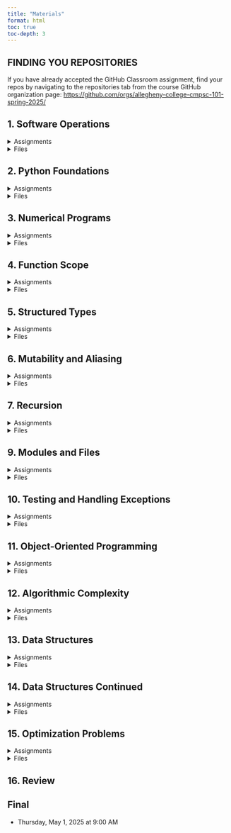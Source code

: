 ```yaml
---
title: "Materials"
format: html
toc: true
toc-depth: 3
---
```


::: {.callout-tip}
## FINDING YOU REPOSITORIES
If you have already accepted the GitHub Classroom assignment, find your
repos by navigating to the repositories tab from the course GitHub organization page:
[https://github.com/orgs/allegheny-college-cmpsc-101-spring-2025/](https://github.com/orgs/allegheny-college-cmpsc-101-spring-2025/)
:::

## 1. Software Operations
<!-- out T Jan 14, quiz W jan 15, due T Jan 21 -->

<details>
<summary>Assignments</summary>

- [Required Reading: Guttag Chapter 1](https://mitpress.ublish.com/ebook/itcapup3-preview/12609/1)
- _Specification Lab: CLI vs Script vs Notebook_
  - 20 Points
  - Due Date: Tu Jan 28 at 2:30pm
  - [GitHub Classroom Link](https://classroom.github.com/a/zOUX3b76)  
  - [Starter Repo](https://github.com/allegheny-college-cmpsc-101-spring-2025/cli-vs-script-starter/blob/main/README.md)

</details>

<details>
<summary>Files</summary>

- Slides: Welcome [Reveal](slides/01-welcome.qmd), [PDF](slides/01-welcome.pdf) (M Jan 13)
- Slides: Software installation instructions [PDF](slides/01-software-installation.pdf) (Tu Jan 14)
- Slides: Workflow for 101 labs [PDF](slides/02-workflow.pdf) (W Jan 15)

</details>
<!-- need to separate and focus on running a script with python interpreter, not in 100 -->

## 2. Python Foundations

<details>
<summary>Assignments</summary>

- [Required Reading: Guttag Chapter 2](https://mitpress.ublish.com/ebook/itcapup3-preview/12609/11)
- _Engineering Lab: Integer Squaring_
  - 40 Points
  - Due Date: Tu Jan 28 at 2:30pm
  - [GitHub Classroom Link](https://classroom.github.com/a/ooW4JapU)  
  - [Starter Repo](https://github.com/allegheny-college-cmpsc-101-spring-2025/integer-squaring-starter/blob/main/README.md)

</details>

<details>
<summary>Files</summary>

- Slides: Linting [Reveal](slides/03-linting.qmd) (Tu Jan 21)
- Slides: Python Foundations [Reveal](slides/04-python-foundations.qmd), [PDF](slides/04-python-foundations.pdf) (W Jan 22)

</details>

## 3. Numerical Programs

<details>
<summary>Assignments</summary>

- [Required Reading: Guttag Chapter 3](https://books.google.com/books?id=f57uDwAAQBAJ&pg=PA45&source=gbs_toc_r&cad=1#v=onepage&q&f=false)
- [Missing Pages](/images/pages.pdf)
- _Specification Lab: Number Comparison_
  - 20 Points
  - Due Date: Tu Feb 4 at 2:30pm
  - [GitHub Classroom Link](https://classroom.github.com/a/mICABI0R)
  - [Starter Repo](https://github.com/allegheny-college-cmpsc-101-spring-2025/number-comparison-starter/blob/main/README.md)

</details>

<details>
<summary>Files</summary>

- Slides: Numerical Computation [Reveal](slides/05-numerical-computation.qmd), [PDF](slides/05-numerical-computation.pdf) (W Jan 29)

</details>


## 4. Function Scope
<!-- out T Feb 4, quiz W Feb 5, due T Feb 11 -->

<details>
<summary>Assignments</summary>

- [Required Reading: Guttag Chapter 4](syll/syllabus.qmd#online-resources-and-course-materials)
- _Specification Lab: Square Roots_
  - 20 Points
  - Due Date: Tu Feb 11 at 2:30pm
  - [GitHub Classroom Link](https://classroom.github.com/a/QWIz3_-k)  
  - [Starter Repo](https://github.com/allegheny-college-cmpsc-101-spring-2025/square-roots-starter/blob/main/README.md)

</details>

<details>
<summary>Files</summary>

- Slides: Function Scope [Reveal](slides/07-function-scope.qmd), [PDF](slides/07-function-scope.pdf) (M Feb 3)

</details>


## 5. Structured Types
<!-- out T Feb 11, quiz W Feb 12, due T Feb 18 -->

<details>
<summary>Assignments</summary>

- [Required Reading: Guttag Chapter 5](syll/syllabus.qmd#online-resources-and-course-materials)
- _Engineering Lab: Prime Testing_
  - 40 Points
  - Due Date: Tu Feb 18 at 2:30pm
  - [GitHub Classroom Link](https://classroom.github.com/a/SarG04oP)  
  - [Starter Repo](https://github.com/allegheny-college-cmpsc-101-spring-2025/prime-testing-starter/blob/main/README.md)

</details>

<details>
<summary>Files</summary>

- Slides: Structured Types [PDF](slides/08-structured-types.pdf) (M Feb 10)
- Notebook: [Tuples](code/20250210_structured_types_tuples.ipynb)
- Notebook: [Lists](code/20250210_structured_types_lists.ipynb)
- Notebook: [Slicing](code/20250210_strings_and_slicing.ipynb)

</details>


## 6. Mutability and Aliasing
<!-- out T Feb 18, quiz W Feb 19, due T Feb 25 -->

<details>
<summary>Assignments</summary>

- [Required Reading: Guttag Chapter 5 Cont.](syll/syllabus.qmd#online-resources-and-course-materials)
- _Specification Lab: Structured Types_
  - 20 Points
  - Due Date: Tu Feb 25 at 2:30pm
  - [GitHub Classroom Link](https://classroom.github.com/a/QbhzLzHP)  
  - [Starter Repo](https://github.com/allegheny-college-cmpsc-101-spring-2025/structured-types-starter/blob/main/README.md)

</details>

<details>
<summary>Files</summary>

- Slides: Cloning and Aliasing [PDF](slides/09-cloning-aliasing-listcomp.pdf) (M Feb 17)
- Notebook: [Cloning and Aliasing](code/20250217_cloning_aliasing_listcomp.ipynb)
- Copied Pages: [Guttag p100-101](images/p100-101.pdf)

</details>


## 7. Recursion
<!-- out T Feb 25, quiz W Feb 26, due T Feb Mar 4 -->
<!-- SPRING BREAK out F Feb 28, NO QUIZ, due T Mar 11 -->

<details>
<summary>Assignments</summary>

- [Required Reading: Guttag Chapter 6](syll/syllabus.qmd#online-resources-and-course-materials)
- _Engineering Lab: Intersection Algorithms_
  - 40 Points
  - Due Date: Tu Mar 4 at 2:30pm
  - [GitHub Classroom Link](https://classroom.github.com/a/A7lyo5T7)  
  - [Starter Repo](https://github.com/allegheny-college-cmpsc-101-spring-2025/intersection-algorithms-starter/blob/main/README.md)
- _Specification Lab: Cloning vs Aliasing_
  - 20 Points
  - Due Date: Tu Mar 11 at 2:30pm
  - [GitHub Classroom Link](https://classroom.github.com/a/VSd0LY4u)  
  - [Starter Repo](https://github.com/allegheny-college-cmpsc-101-spring-2025/container-cloning-starter/blob/main/README.md)

</details>

<details>
<summary>Files</summary>

- Slides: Recursion [PDF](slides/10-recursion.pdf) (M Feb 24)
- Notebook: [Recursion](code/20250224_recursion.ipynb)

</details>


## 9. Modules and Files
<!-- out T Mar 11, quiz W Mar 12, due T Mar 18 -->

<details>
<summary>Assignments</summary>

- [Required Reading: Guttag Chapter 7](syll/syllabus.qmd#online-resources-and-course-materials)
- _Engineering Lab: Palindromes_
  - 40 Points
  - Due Date: Tu Mar 18 at 2:30pm
  - [GitHub Classroom Link](https://classroom.github.com/a/SV9QbIqo)  
  - [Starter Repo](https://github.com/allegheny-college-cmpsc-101-spring-2025/palindrome-checker-starter/blob/main/README.md)

</details>

<details>
<summary>Files</summary>

- Slides: Modules [PDF](slides/11-importing.pdf) (M Mar 10)
- Notebook: [Modules](code/20250310_importing.ipynb)

</details>


## 10. Testing and Handling Exceptions
<!-- out T Mar 18, quiz W Mar 19, due T Mar 25 -->

<details>
<summary>Assignments</summary>

- [Required Reading: Guttag Chapter 8 & 9](syll/syllabus.qmd#online-resources-and-course-materials)
- _Engineering Lab: Fibonacci Algorithms_
  - 40 Points
  - Due Date: Tu Mar 25 at 2:30pm
  - [GitHub Classroom Link](https://classroom.github.com/a/T72tG_49)  
  - [Starter Repo](https://github.com/allegheny-college-cmpsc-101-spring-2025/fibonacci-algorithms-starter/blob/main/README.md)

</details>

<details>
<summary>Files</summary>

- Slides: Testing [PDF](slides/12-testing-debugging.pdf)
- Notebook: [Testing](code/20250317_testing_debugging.ipynb)

</details>


## 11. Object-Oriented Programming
<!-- out T Mar 25, quiz W Mar 26, due T Apr 1 -->

<details>
<summary>Assignments</summary>

- [Required Reading: Guttag Chapter 10](syll/syllabus.qmd#online-resources-and-course-materials)
- _Specification Lab: Debugging_
  - 20 Points
  <!-- - Due Date: Tu Apr 1 at 2:30pm
  - [GitHub Classroom Link]()  
  - [Starter Repo](https://github.com/allegheny-college-cmpsc-101-spring-2025/debugging-starter/blob/main/README.md) -->

</details>

<details>
<summary>Files</summary>

- 

</details>


## 12. Algorithmic Complexity
<!-- out T Apr 1, quiz W Apr 2, due T Apr 8 -->

<details>
<summary>Assignments</summary>

- [Required Reading: Guttag Chapter 11](syll/syllabus.qmd#online-resources-and-course-materials)
- _Engineering Lab: Object Processing_
  - 40 Points
  <!-- - Due Date: Tu Apr 8 at 2:30pm
  - [GitHub Classroom Link]()  
  - [Starter Repo](https://github.com/allegheny-college-cmpsc-101-spring-2025/debugging-starter/blob/main/README.md) -->

</details>

<details>
<summary>Files</summary>

- 

</details>


## 13. Data Structures
<!-- out T Apr 8, quiz W Apr 9, due T Apr 15 -->

<details>
<summary>Assignments</summary>

- [Required Reading: Guttag Chapter 12](syll/syllabus.qmd#online-resources-and-course-materials)
- _Engineering Lab: Containment Checking_
  - 40 Points
  <!-- - Due Date: Tu Apr 15 at 2:30pm
  - [GitHub Classroom Link]()  
  - [Starter Repo](https://github.com/allegheny-college-cmpsc-101-spring-2025/debugging-starter/blob/main/README.md) -->

</details>

<details>
<summary>Files</summary>

- 

</details>


## 14. Data Structures Continued
<!-- out T Apr 15, quiz W Apr 16, due T Apr 22 -->

<details>
<summary>Assignments</summary>

- [Required Reading: Guttag Chapter 12 Cont.](syll/syllabus.qmd#online-resources-and-course-materials)
- _Engineering Lab: Sorting Algorithms_
  - 40 Points
  <!-- - Due Date: Tu Apr 22 at 2:30pm
  - [GitHub Classroom Link]()  
  - [Starter Repo](https://github.com/allegheny-college-cmpsc-101-spring-2025/debugging-starter/blob/main/README.md) -->

</details>

<details>
<summary>Files</summary>

- 

</details>


## 15. Optimization Problems
<!-- out T Apr 22, quiz W Apr 23, due T Apr 29 -->

<details>
<summary>Assignments</summary>

- [Required Reading: Guttag Chapter 14](syll/syllabus.qmd#online-resources-and-course-materials)
- _Specification Lab: Matrix Processing_
  - 20 Points
  <!-- - Due Date: Tu Apr 29 at 2:30pm
  - [GitHub Classroom Link]()  
  - [Starter Repo](https://github.com/allegheny-college-cmpsc-101-spring-2025/matrix-processing-starter/blob/main/README.md) -->

</details>

<details>
<summary>Files</summary>

</details>


## 16. Review

## Final
<!-- GIVEN AS FINAL Th May 1, 9am -->

- Thursday, May 1, 2025 at 9:00 AM

<!-- _Final: Knapsack Solvers_ -->

<!-- ## Notes

[notebook in repo](https://github.com/allegheny-college-cmpsc-101-spring-2025/site/blob/main/code/temp.ipynb), [in site](code/temp.ipynb) -->